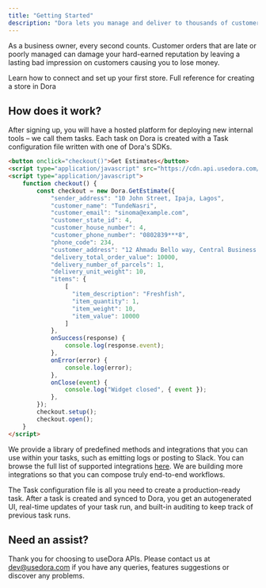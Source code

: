 ```yaml
---
title: "Getting Started"
description: "Dora lets you manage and deliver to thousands of customers with a click."
---
```


As a business owner, every second counts. Customer orders that are late or poorly managed can damage your hard-earned reputation by leaving a lasting bad impression on customers causing you to lose money. 

<CardGroup>
<Card
  title="Getting Started"
  icon="circle-play"
  href="/introduction/getting-started"
>
 Learn how to connect and set up your first store.
</Card>

<Card title="Creating a Store" icon="square-terminal" href="/api-reference/stores/create-store">
  Full reference for creating a store in Dora
</Card>

</CardGroup>


## How does it work?

After signing up, you will have a hosted platform for deploying new internal tools – we call them tasks.
Each task on Dora is created with a Task configuration file written with one of Dora's SDKs.

```html
<button onclick="checkout()">Get Estimates</button>
<script type="application/javascript" src="https://cdn.api.usedora.com/v1/chain.js"></script>
<script type="application/javascript">
    function checkout() {
        const checkout = new Dora.GetEstimate({
            "sender_address": "10 John Street, Ipaja, Lagos",
            "customer_name": "TundeNasri",
            "customer_email": "sinoma@example.com",
            "customer_state_id": 4,
            "customer_house_number": 4,
            "customer_phone_number": "0802839***8",
            "phone_code": 234,
            "customer_address": "12 Ahmadu Bello way, Central Business District, Abuja",
            "delivery_total_order_value": 10000,
            "delivery_number_of_parcels": 1,
            "delivery_unit_weight": 10,
            "items": {
                [
                  "item_description": "Freshfish",
                  "item_quantity": 1,
                  "item_weight": 10,
                  "item_value": 10000
                ]
            },
            onSuccess(response) {
                console.log(response.event);
            },
            onError(error) {
                console.log(error);
            },
            onClose(event) {
                console.log("Widget closed", { event });
            },
        });
        checkout.setup();
        checkout.open();
    }    
</script>
```

We provide a library of predefined methods and integrations that you can use within your tasks, 
such as emitting logs or posting to Slack.
You can browse the full list of supported integrations [here](/nodesdk/integrations).
We are building more integrations so that you can compose truly end-to-end workflows.

The Task configuration file is all you need to create a production-ready task.
After a task is created and synced to Dora, you get an autogenerated UI,
real-time updates of your task run, and built-in auditing to keep track of previous task runs.

## Need an assist?

Thank you for choosing to useDora APIs.
Please contact us at [dev@usedora.com](dev@usedora.com) if you have any queries, features suggestions or discover any problems.
